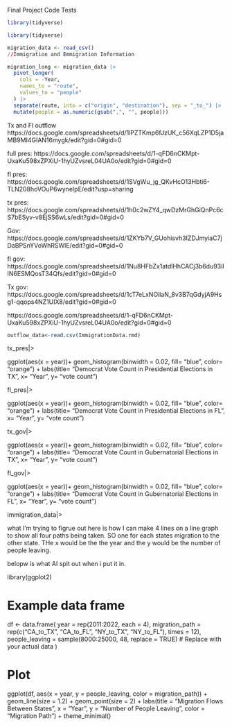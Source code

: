 Final Project Code Tests



```r
library(tidyverse)
```

```r
library(tidyverse)

migration_data <- read_csv()
//Immigration and Emmigration Information

migration_long <- migration_data |>
  pivot_longer(
    cols = -Year,
    names_to = "route",
    values_to = "people"
  ) |>
  separate(route, into = c("origin", "destination"), sep = "_to_") |>
  mutate(people = as.numeric(gsub(",", "", people)))
```


Tx and Fl outflow
https://docs.google.com/spreadsheets/d/1lPZTKmp6fJzUK_c56XqLZP1D5jaMB9MI4GIAN16mygk/edit?gid=0#gid=0

full pres:
https://docs.google.com/spreadsheets/d/1-qFD6nCKMpt-UxaKu598xZPXiU-1hyUZvsreL04UA0o/edit?gid=0#gid=0

fl pres:
https://docs.google.com/spreadsheets/d/1SVgWu_jg_QKvHcO13Hbti6-TLN208hoVOuP6wyneIpE/edit?usp=sharing

tx pres:
https://docs.google.com/spreadsheets/d/1h0c2wZY4_qwDzMrGhGiQnPc6cS7bESyv-v8EjSS6wLs/edit?gid=0#gid=0

Gov:
https://docs.google.com/spreadsheets/d/1ZKYb7V_GUohisvh3IZDJmyiaC7jDaBPSnYVoWhRSWlE/edit?gid=0#gid=0

fl gov:
https://docs.google.com/spreadsheets/d/1Nu8HFbZx1atdlHhCACj3b6du93iIIN6ESMQosT34Qfs/edit?gid=0#gid=0

Tx gov:
https://docs.google.com/spreadsheets/d/1cT7eLxNOilaN_8v3B7qGdyjA9Hsg1-qqops4NZ1UIX8/edit?gid=0#gid=0


https://docs.google.com/spreadsheets/d/1-qFD6nCKMpt-UxaKu598xZPXiU-1hyUZvsreL04UA0o/edit?gid=0#gid=0


```r
outflow_data<-read.csv(ImmigrationData.rmd)

```

tx_pres|>
  
ggplot(aes(x = year))+
  geom_histogram(binwidth = 0.02, fill= "blue", color= "orange") + 
  labs(title= "Democrat Vote Count in Presidential Elections in TX", x= "Year", y= "vote count")
  
fl_pres|>
  
ggplot(aes(x = year))+
  geom_histogram(binwidth = 0.02, fill= "blue", color= "orange") + 
  labs(title= "Democrat Vote Count in Presidential Elections in FL", x= "Year", y= "vote count")
  
  
tx_gov|>
  
ggplot(aes(x = year))+
  geom_histogram(binwidth = 0.02, fill= "blue", color= "orange") + 
  labs(title= "Democrat Vote Count in Gubernatorial Elections in TX", x= "Year", y= "vote count")
  
fl_gov|>
  
ggplot(aes(x = year))+
  geom_histogram(binwidth = 0.02, fill= "blue", color= "orange") + 
  labs(title= "Democrat Vote Count in Gubernatorial Elections in FL", x= "Year", y= "vote count")
  
  
  
immigration_data|>

what I'm trying to figrue out here is how I can make 4 lines on a line graph to show all four paths being taken. SO one for each states migration to the other state. THe x would be the the year and the y would be the number of people leaving.

belopw is what AI spit out when i put it in.

library(ggplot2)

# Example data frame
df <- data.frame(
  year = rep(2011:2022, each = 4),
  migration_path = rep(c("CA_to_TX", "CA_to_FL", "NY_to_TX", "NY_to_FL"), times = 12),
  people_leaving = sample(8000:25000, 48, replace = TRUE) # Replace with your actual data
)

# Plot
ggplot(df, aes(x = year, y = people_leaving, color = migration_path)) +
  geom_line(size = 1.2) +
  geom_point(size = 2) +
  labs(title = "Migration Flows Between States",
       x = "Year",
       y = "Number of People Leaving",
       color = "Migration Path") +
  theme_minimal()
  
  
  

  
  
